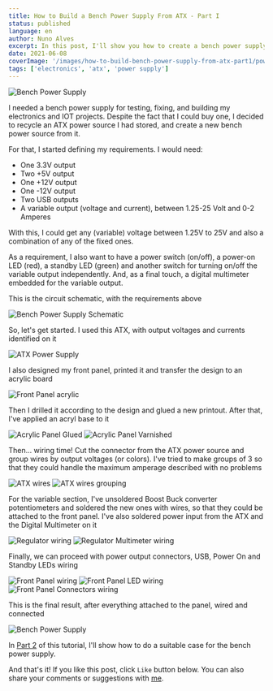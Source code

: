 ```yaml
---
title: How to Build a Bench Power Supply From ATX - Part I
status: published
language: en
author: Nuno Alves
excerpt: In this post, I'll show you how to create a bench power supply from an ATX power source.
date: 2021-06-08
coverImage: '/images/how-to-build-bench-power-supply-from-atx-part1/power-supply-panel.jpg'
tags: ['electronics', 'atx', 'power supply']
---
```


![Bench Power Supply](/images/how-to-build-bench-power-supply-from-atx-part1/power-supply-panel.jpg)

I needed a bench power supply for testing, fixing, and building my electronics and IOT projects. Despite the fact that I could buy one, I decided to recycle an ATX power source I had stored, and create a new bench power source from it.

For that, I started defining my requirements. I would need:
- One 3.3V output
- Two +5V output 
- One +12V output
- One -12V output
- Two USB outputs
- A variable output (voltage and current), between 1.25-25 Volt and 0-2 Amperes 

With this, I could get any (variable) voltage between 1.25V to 25V and also a combination of any of the fixed ones.

As a requirement, I also want to have a power switch (on/off), a power-on LED (red), a standby LED (green) and another switch for turning on/off the variable output independently. And, as a final touch, a digital multimeter embedded for the variable output.

This is the circuit schematic, with the requirements above

![Bench Power Supply Schematic](/images/how-to-build-bench-power-supply-from-atx-part1/Schematic.png)


So, let's get started. I used this ATX, with output voltages and currents identified on it

![ATX Power Supply](/images/how-to-build-bench-power-supply-from-atx-part1/atx-power-supply.jpg)

I also designed my front panel, printed it and transfer the design to an acrylic board

![Front Panel acrylic](/images/how-to-build-bench-power-supply-from-atx-part1/front-panel-design-acrylic-board.jpg)

Then I drilled it according to the design and glued a new printout. After that, I've applied an acryl base to it

![Acrylic Panel Glued](/images/how-to-build-bench-power-supply-from-atx-part1/panel-acrylic-glue.jpg)
![Acrylic Panel Varnished](/images/how-to-build-bench-power-supply-from-atx-part1/panel-acrylic-varnish.jpg)

Then... wiring time! Cut the connector from the ATX power source and group wires by output voltages (or colors). I've tried to make groups of 3 so that they could handle the maximum amperage described with no problems

![ATX wires](/images/how-to-build-bench-power-supply-from-atx-part1/atx-wires.jpg)
![ATX wires grouping](/images/how-to-build-bench-power-supply-from-atx-part1/atx-wires-grouping.jpg)

For the variable section, I've unsoldered Boost Buck converter potentiometers and soldered the new ones with wires, so that they could be attached to the front panel. I've also soldered power input from the ATX and the Digital Multimeter on it

![Regulator wiring](/images/how-to-build-bench-power-supply-from-atx-part1/regulator-wiring.jpg)
![Regulator Multimeter wiring](/images/how-to-build-bench-power-supply-from-atx-part1/regulator-multimeter.jpg)

Finally, we can proceed with power output connectors, USB, Power On and Standby LEDs wiring

![Front Panel wiring](/images/how-to-build-bench-power-supply-from-atx-part1/front-panel-wiring.jpg)
![Front Panel LED wiring](/images/how-to-build-bench-power-supply-from-atx-part1/front-panel-led-wiring.jpg)
![Front Panel Connectors wiring](/images/how-to-build-bench-power-supply-from-atx-part1/front-panel-connectors-wiring.jpg)

This is the final result, after everything attached to the panel, wired and connected

![Bench Power Supply](/images/how-to-build-bench-power-supply-from-atx-part1/power-supply-panel.jpg)

In [Part 2]() of this tutorial, I'll show how to do a suitable case for the bench power supply.



And that's it!
If you like this post, click `Like` button below. You can also share your comments or suggestions with [me](/about).